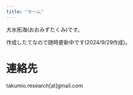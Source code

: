 ```yaml
---
title: "ホーム"
---
```


大水拓海(おおみずたくみ)です。

作成したてなので随時更新中です(2024/9/29作成)。



# 連絡先

takumio.research[at]gmail.com